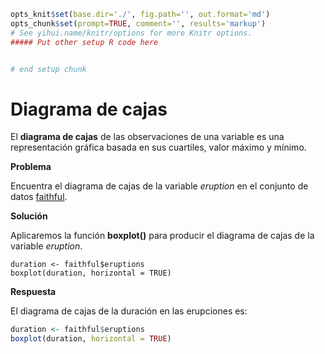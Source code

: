```r
opts_knit$set(base.dir='./', fig.path='', out.format='md')
opts_chunk$set(prompt=TRUE, comment='', results='markup')
# See yihui.name/knitr/options for more Knitr options.
##### Put other setup R code here


# end setup chunk
```
# Diagrama de cajas

El __diagrama de cajas__ de las observaciones de una variable es una representación gráfica basada en sus cuartiles, valor máximo y mínimo.

__Problema__

Encuentra el diagrama de cajas de la variable _eruption_ en el conjunto de datos [faithful](../chapter2/nquantitative.md).

__Solución__

Aplicaremos la función __boxplot()__ para producir el diagrama de cajas de la variable _eruption_.

```
duration <- faithful$eruptions
boxplot(duration, horizontal = TRUE)

```

__Respuesta__

El diagrama de cajas de la duración en las erupciones es:

```r
duration <- faithful$eruptions
boxplot(duration, horizontal = TRUE)

```
